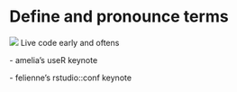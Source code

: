 # Define and pronounce terms {#speak}

![](images/icons8-voice-100.png){.cover} Live code early and oftens

\- amelia's useR keynote

\- felienne's rstudio::conf keynote
